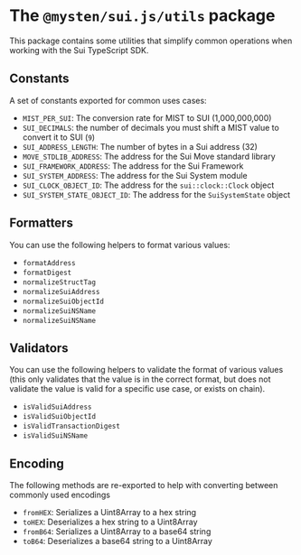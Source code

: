 # The `@mysten/sui.js/utils` package

This package contains some utilities that simplify common operations when working with the Sui
TypeScript SDK.

## Constants

A set of constants exported for common uses cases:

- `MIST_PER_SUI`: The conversion rate for MIST to SUI (1,000,000,000)
- `SUI_DECIMALS`: the number of decimals you must shift a MIST value to convert it to SUI (`9`)
- `SUI_ADDRESS_LENGTH`: The number of bytes in a Sui address (32)
- `MOVE_STDLIB_ADDRESS`: The address for the Sui Move standard library
- `SUI_FRAMEWORK_ADDRESS`: The address for the Sui Framework
- `SUI_SYSTEM_ADDRESS`: The address for the Sui System module
- `SUI_CLOCK_OBJECT_ID`: The address for the `sui::clock::Clock` object
- `SUI_SYSTEM_STATE_OBJECT_ID`: The address for the `SuiSystemState` object

## Formatters

You can use the following helpers to format various values:

- `formatAddress`
- `formatDigest`
- `normalizeStructTag`
- `normalizeSuiAddress`
- `normalizeSuiObjectId`
- `normalizeSuiNSName`
- `normalizeSuiNSName`

## Validators

You can use the following helpers to validate the format of various values (this only validates that
the value is in the correct format, but does not validate the value is valid for a specific use
case, or exists on chain).

- `isValidSuiAddress`
- `isValidSuiObjectId`
- `isValidTransactionDigest`
- `isValidSuiNSName`

## Encoding

The following methods are re-exported to help with converting between commonly used encodings

- `fromHEX`: Serializes a Uint8Array to a hex string
- `toHEX`: Deserializes a hex string to a Uint8Array
- `fromB64`: Serializes a Uint8Array to a base64 string
- `toB64`: Deserializes a base64 string to a Uint8Array
